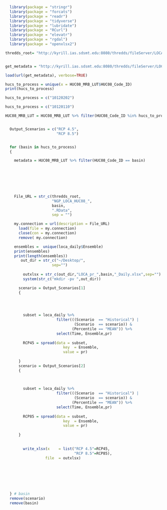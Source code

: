 ```r


  library(package = "stringr")
  library(package = "forcats")
  library(package = "readr")
  library(package = "tidyverse")
  library(package = "lubridate")
  library(package = "RCurl")
  library(package = "elevatr")
  library(package = "rgdal")
  library(package = "openxlsx2")


```

```r

thredds_root= "http://kyrill.ias.sdsmt.edu:8080/thredds/fileServer/LOCA_NGP/Specific_Regional_Aggregate_Sets/huc_08_basins/R_Daily_Files/"


get_metadata = "http://kyrill.ias.sdsmt.edu:8080/thredds/fileServer/LOCA_NGP/Specific_Regional_Aggregate_Sets/huc_08_basins/HUC08_Missouri_River_Basin.Rdata"

load(url(get_metadata), verbose=TRUE)

hucs_to_process = unique(x = HUC08_MRB_LUT$HUC08_Code_ID)
print(hucs_to_process)

hucs_to_process = c("10120202")

hucs_to_process = c("10120110")

HUC08_MRB_LUT = HUC08_MRB_LUT %>% filter(HUC08_Code_ID %in% hucs_to_process)



```

```r


  Output_Scenarios = c("RCP 4.5",
                       "RCP 8.5")


  for (basin in hucs_to_process)
  {

    metadata = HUC08_MRB_LUT %>% filter(HUC08_Code_ID == basin)
    


    
    


    File_URL = str_c(thredds_root,
                     "NGP_LOCA_HUC08_",
                     basin,
                     ".RData",
                     sep = "")

    my.connection = url(description = File_URL)
      load(file = my.connection)
      close(con = my.connection)
      remove( my.connection)

    ensembles =  unique(loca_daily$Ensemble)
    print(ensembles)
    print(length(ensembles))
       out_dir = str_c("~/Desktop/",
                     sep="")
        
        outxlsx = str_c(out_dir,"LOCA_pr_",basin,"_Daily.xlsx",sep="")
        system(str_c("mkdir -pv ",out_dir))

      scenario = Output_Scenarios[1]
      {
        

                     

        subset = loca_daily %>%
                       filter(((Scenario  == "Historical") |
                               (Scenario  == scenario)) &
                              (Percentile == "MEAN")) %>%
                       select(Time, Ensemble,pr)
        
        RCP45 = spread(data = subset,
                          key  = Ensemble,
                          value = pr)
        
      }
      scenario = Output_Scenarios[2]
      {
        
        

        subset = loca_daily %>%
                       filter(((Scenario  == "Historical") |
                               (Scenario  == scenario)) &
                              (Percentile == "MEAN")) %>%
                       select(Time, Ensemble,pr)
        
        RCP85 = spread(data = subset,
                          key  = Ensemble,
                          value = pr)
        
      }        
        
      
        write_xlsx(x    = list("RCP 4.5"=RCP45,
                               "RCP 8.5"=RCP85),
                  file  = outxlsx)
          
        


  


  } # basin
  remove(scenario)
  remove(basin)



```
